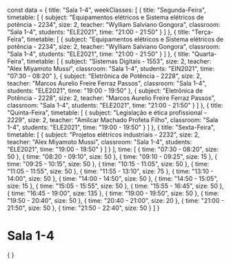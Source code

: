 const data = {
  title: "Sala 1-4",
  weekClasses: [
    {
      title: "Segunda-Feira",
      timetable: [
        {
          subject: "Equipamentos elétricos e Sistema elétricos de potência - 2234",
          size: 2,
          teacher: "Wylliam Salviano Gongora",
          classroom: "Sala 1-4",
          students: "ELE2021",
          time: "21:00 - 21:50"
        }
      ]
    },
    {
      title: "Terça-Feira",
      timetable: [
        {
          subject: "Equipamentos elétricos e Sistema elétricos de potência - 2234",
          size: 2,
          teacher: "Wylliam Salviano Gongora",
          classroom: "Sala 1-4",
          students: "ELE2021",
          time: "21:00 - 21:50"
        }
      ]
    },
    {
      title: "Quarta-Feira",
      timetable: [
        {
          subject: "Sistemas Digitais - 1553",
          size: 2,
          teacher: "Alex Miyamoto Mussi",
          classroom: "Sala 1-4",
          students: "EIN2021",
          time: "07:30 - 08:20"
        },
        {
          subject: "Eletrônica de Potência - 2228",
          size: 2,
          teacher: "Marcos Aurelio Freire Ferraz Passos",
          classroom: "Sala 1-4",
          students: "ELE2021",
          time: "19:00 - 19:50"
        },
        {
          subject: "Eletrônica de Potência - 2228",
          size: 2,
          teacher: "Marcos Aurelio Freire Ferraz Passos",
          classroom: "Sala 1-4",
          students: "ELE2021",
          time: "21:00 - 21:50"
        }
      ]
    },
    {
      title: "Quinta-Feira",
      timetable: [
        {
          subject: "Legislação e ética profissional - 2229",
          size: 2,
          teacher: "Amilcar Machado Profeta Filho",
          classroom: "Sala 1-4",
          students: "ELE2021",
          time: "19:00 - 19:50"
        }
      ]
    },
    {
      title: "Sexta-Feira",
      timetable: [
        {
          subject: "Projetos elétricos industriais - 2232",
          size: 2,
          teacher: "Alex Miyamoto Mussi",
          classroom: "Sala 1-4",
          students: "ELE2021",
          time: "19:00 - 19:50"
        }
      ]
    }
  ],
  time: [
    {
      time: "07:30 - 08:20",
      size: 50
    },
    {
      time: "08:20 - 09:10",
      size: 50
    },
    {
      time: "09:10 - 09:25",
      size: 15
    },
    {
      time: "09:25 - 10:15",
      size: 50
    },
    {
      time: "10:15 - 11:05",
      size: 50
    },
    {
      time: "11:05 - 11:55",
      size: 50
    },
    {
      time: "11:55 - 13:10",
      size: 75
    },
    {
      time: "13:10 - 14:00",
      size: 50
    },
    {
      time: "14:00 - 14:50",
      size: 50
    },
    {
      time: "14:50 - 15:05",
      size: 15
    },
    {
      time: "15:05 - 15:55",
      size: 50
    },
    {
      time: "15:55 - 16:45",
      size: 50
    },
    {
      time: "16:45 - 19:00",
      size: 135
    },
    {
      time: "19:00 - 19:50",
      size: 50
    },
    {
      time: "19:50 - 20:40",
      size: 50
    },
    {
      time: "20:40 - 21:00",
      size: 20
    },
    {
      time: "21:00 - 21:50",
      size: 50
    },
    {
      time: "21:50 - 22:40",
      size: 50
    }
  ]
}

# Sala 1-4

<div>
    {
        <Grid
            title={data.title} 
            weekClasses={data.weekClasses} 
            time={data.time}
        />
    }
</div>